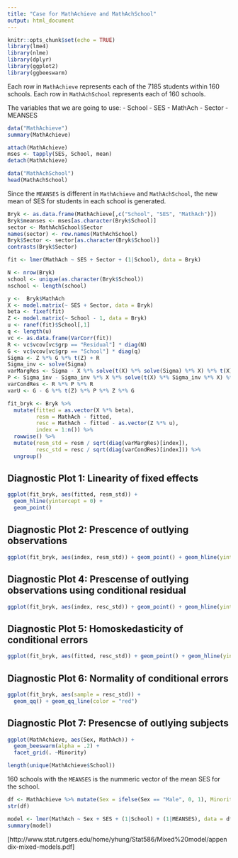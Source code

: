 ```yaml
---
title: "Case for MathAchieve and MathAchSchool"
output: html_document
---
```


```r
knitr::opts_chunk$set(echo = TRUE)
library(lme4)
library(nlme)
library(dplyr)
library(ggplot2)
library(ggbeeswarm)
```

Each row in `MathAchieve` represents each of the 7185 students within 160 schools. Each row in `MathAchSchool` represents each of 160 schools.

The variables that we are going to use:
- School
- SES
- MathAch
- Sector
- MEANSES

```r
data("MathAchieve")
summary(MathAchieve)
```
```r
attach(MathAchieve)
mses <- tapply(SES, School, mean)
detach(MathAchieve)
```

```r
data("MathAchSchool")
head(MathAchSchool)
```

Since the `MEANSES` is different in `MathAchieve` and `MathAchSchool`, the new mean of SES for students in each school is generated.

```r
Bryk <- as.data.frame(MathAchieve[,c("School", "SES", "MathAch")])
Bryk$meanses <- mses[as.character(Bryk$School)]
sector <- MathAchSchool$Sector
names(sector) <- row.names(MathAchSchool)
Bryk$Sector <- sector[as.character(Bryk$School)]
contrasts(Bryk$Sector)
```

```r
fit <- lmer(MathAch ~ SES + Sector + (1|School), data = Bryk)

N <- nrow(Bryk) 
school <- unique(as.character(Bryk$School))
nschool <- length(school)

y <-  Bryk$MathAch
X <- model.matrix(~ SES + Sector, data = Bryk)
beta <- fixef(fit)
Z <- model.matrix(~ School - 1, data = Bryk)
u <- ranef(fit)$School[,1]
q <- length(u)
vc <- as.data.frame(VarCorr(fit))
R <- vc$vcov[vc$grp == "Residual"] * diag(N)
G <- vc$vcov[vc$grp == "School"] * diag(q)
Sigma <- Z %*% G %*% t(Z) + R
Sigma_inv <- solve(Sigma)
varMargRes <- Sigma - X %*% solve(t(X) %*% solve(Sigma) %*% X) %*% t(X)
P <- Sigma_inv - Sigma_inv %*% X %*% solve(t(X) %*% Sigma_inv %*% X) %*% t(X) %*% Sigma_inv
varCondRes <- R %*% P %*% R
varU <- G - G %*% t(Z) %*% P %*% Z %*% G
```

```r
fit_bryk <- Bryk %>% 
  mutate(fitted = as.vector(X %*% beta),
         resm = MathAch - fitted, 
         resc = MathAch - fitted - as.vector(Z %*% u),
         index = 1:n()) %>% 
  rowwise() %>% 
  mutate(resm_std = resm / sqrt(diag(varMargRes)[index]),
         resc_std = resc / sqrt(diag(varCondRes)[index])) %>% 
  ungroup()


```

## Diagnostic Plot 1: Linearity of fixed effects

```r
ggplot(fit_bryk, aes(fitted, resm_std)) +
  geom_hline(yintercept = 0) +
  geom_point()
```

## Diagnostic Plot 2: Prescence of outlying observations

```r
ggplot(fit_bryk, aes(index, resm_std)) + geom_point() + geom_hline(yintercept = 0)
```

## Diagnostic Plot 4: Prescense of outlying observations using conditional residual

```r
ggplot(fit_bryk, aes(index, resc_std)) + geom_point() + geom_hline(yintercept = 0)
```

## Diagnostic Plot 5: Homoskedasticity of conditional errors 

```r
ggplot(fit_bryk, aes(fitted, resc_std)) + geom_point() + geom_hline(yintercept = 0)
```

## Diagnostic Plot 6: Normality of conditional errors

```r
ggplot(fit_bryk, aes(sample = resc_std)) + 
  geom_qq() + geom_qq_line(color = "red")
```

## Diagnostic Plot 7: Presencse of outlying subjects 


```r
ggplot(MathAchieve, aes(Sex, MathAch)) +
  geom_beeswarm(alpha = .2) +
  facet_grid(. ~Minority)
```

```r
length(unique(MathAchieve$School))
```
160 schools with the `MEANSES` is the nummeric vector of the mean SES for the school.

```r
df <- MathAchieve %>% mutate(Sex = ifelse(Sex == "Male", 0, 1), Minority = ifelse(Minority == "No", 0, 1))
str(df)
```

```r
model <- lmer(MathAch ~ Sex + SES + (1|School) + (1|MEANSES), data = df)
summary(model)
```

[http://www.stat.rutgers.edu/home/yhung/Stat586/Mixed%20model/appendix-mixed-models.pdf]